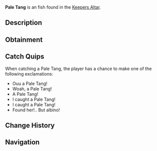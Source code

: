 {{FishInfobox
|image          = Pale Tang.png
|rarity         = Uncommon
|sea            = First Sea
|location       = [[Keepers Altar]]
|sublocation    = 
|sources        = Fish Barrel, Fishing Rod
|radar_location = 
|xp             = 90
|weather        = 
|time           = 
|season         = Spring, Summer
|bait           = Bagel
|base_weight    = 1.5
|base_value     = 100
|weight_range   = 1.2
|base_chance    = 55
|base_resil     = 35
}}
'''Pale Tang''' is an {{Rarity|Uncommon}} fish found in the [[Keepers Altar]].

== Description ==
{{Description|The Pale Tang is a relatively common catch within Keepers Altar. Very similar to other Tangs such as the Red Tang, just pale!- No one is sure of the Pale Tangs origin, and how it got accustomed to the Keepers Altar.|Bestiary Entry}}

== Obtainment ==
{{Description|Found in Keepers Altar.|Bestiary Hint}}
{{Fish Availability|
Keepers Altar
|top_rods      = 
Trident Rod\724919.12\284830.05;
Leviathan's Fang Rod\642386.02\390105.06;
Free Spirit Rod\639214.08\282713.1;
Azure Of Lagoon\593861.62\268882.19;
No-Life Rod\587628.48\391780.01;
Training Rod\480672.27\480672.27;
Flimsy Rod\554165.73\402761.1;
Magnet Rod\356954.55\272878.84;
Seraphic Rod\440033.52\384047.83;
Depthseeker Rod\525686.11\298788.34;
Verdant Shear Rod\511396.72\325228.58;
Blazebringer Rod\509152.64\307338.3;
Zeus Rod\505379.27\325292.22;
Avalanche Rod\503559.44\267189.65;
Challenger's Rod\498055.66\351308.14;
Volcanic Rod\490537.37\246891.56;
Rod Of The Forgotten Fang\436206.12\349810.65;
Rod Of The Depths\434503.24\316669.22;
Rod Of The Exalted One\392733.55\297918.87;
Ethereal Prism Rod\381708.45\381708.45;
Steady Rod\236837.93\119204.7
|recommended   = Trident Rod
}}

== Catch Quips ==
When catching a Pale Tang, the player has a chance to make one of the following exclamations:
* Ouu a Pale Tang!
* Woah, a Pale Tang!
* A Pale Tang!
* I caught a Pale Tang!
* I caught a Pale Tang!
* Found her!.. But albino!

== Change History ==
{{Change History|{{subst:Current Version}}}}

== Navigation ==
{{Fish Navbox|Keepers Altar}}